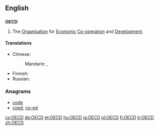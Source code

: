 ==English==

==={{initialism}}===
'''OECD'''
{{wikipedia}}

# The [[organization|Organisation]] for [[economic|Economic]] [[co-operation|Co-operation]] and [[development|Development]].

====Translations====
{{trans-top|the Organsiation for Economic Co-operation and Development}}
* Chinese:
*: Mandarin: {{t|zh|經濟合作與發展組織|sc=Hani}}, {{t|zh|经济合作与发展组织|tr=jīngjì hézuò yǔ fāzhǎn zǔzhī|sc=Hani}}
{{trans-mid}}
* Finnish: {{t|fi|OECD}}
* Russian: {{t|ru|ОЭСР|f|tr=OESR|sc=Cyrl}}
{{trans-bottom}}

===Anagrams===
* [[code#English|code]]
* [[coed#English|coed]], [[co-ed#English|co-ed]]

[[cs:OECD]]
[[de:OECD]]
[[et:OECD]]
[[hu:OECD]]
[[ja:OECD]]
[[pl:OECD]]
[[fi:OECD]]
[[tr:OECD]]
[[zh:OECD]]